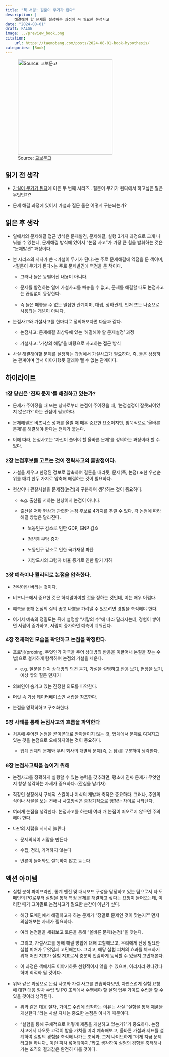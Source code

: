 ```yaml
---
title: "책 서평: 질문이 무기가 된다"
description: |
    해결해야 할 문제를 설정하는 과정에 꼭 필요한 논점사고
date: "2024-08-01"
draft: FALSE
image: ../preview_book.png
citation:
    url: https://taemobang.com/posts/2024-08-01-book-hypothesis/
categories: [Book]
---
```


![Source: [교보문고](https://product.kyobobook.co.kr/detail/S000001761004)](book.jpg){fig-align="center" width="300"}

## 읽기 전 생각

-   [가설이 무기가 된다](https://taemobang.com/posts/2024-08-01-book-hypothesis/)에 이은 두 번째 시리즈.. 질문이 무기가 된다에서 하고싶은 말은 무엇인가?

-   문제 해결 과정에 있어서 가설과 질문 둘은 어떻게 구분되는가?

## 읽은 후 생각

-   일에서의 문제해결 접근 방식은 문제발견, 문제해결, 실행 3가지 과정으로 크게 나눠볼 수 있는데, 문제해결 방식에 있어서 "논점 사고"가 가장 큰 힘을 발휘하는 것은 "문제발견" 과정이다.

-   본 시리즈의 저자가 쓴 \<가설이 무기가 된다\>는 주로 문제해결에 역점을 둔 책이며, \<질문이 무기가 된다\>는 주로 문제발견에 역점을 둔 책이다.

    -   그러나 둘은 동떨어진 내용이 아니다.

    -   문제를 발견하는 일에 가설사고를 빼놓을 수 없고, 문제를 해결할 때도 논점사고는 끊임없이 등장한다.

    -   즉 둘은 떼놓을 수 없는 밀접한 관계이며, 대립, 상하관계, 먼저 또는 나중으로 사용되는 개념이 아니다.

-   논점사고와 가설사고를 한마디로 정의해보자면 다음과 같다.

    -   논점사고: 문제해결 최상류에 있는 '해결해야 할 문제설정' 과정

    -   가설사고: '가상의 해답'을 바탕으로 사고하는 접근 방식

-   사실 해결해야할 문제를 설정하는 과정에서 가설사고가 필요하다. 즉, 둘은 상생하는 관계이며 앞서 이야기했듯 뗄래야 뗄 수 없는 관계이다.

## 하이라이트

### 1장 당신은 '진짜 문제'를 해결하고 있는가?

-   문제가 주어졌을 때 또는 상사로부터 논점이 주어졌을 때, '논점설정이 잘못되어있지 않은가?' 하는 관점이 필요하다.

-   문제해결은 비즈니스 성과를 올릴 때 매우 중요한 요소이지만, 암묵적으로 '올바른 문제'를 해결해야 한다는 전제가 붙는다.

-   이에 따라, 논점사고는 '자신이 풀어야 할 올바른 문제'를 정의하는 과정이라 할 수 있다.

### 2장 논점후보를 고르는 것이 전략사고의 출발점이다.

-   가설을 세우고 한정된 정보로 압축하여 결론을 내리듯, 문제(즉, 논점) 또한 우선순위를 매겨 한두 가지로 압축해 해결하는 것이 필요하다.

-   현상이나 관찰사실을 문제점(논점)과 구분하여 생각하는 것이 중요하다.

    -   e.g. 출산율 저하는 현상이지 논점이 아니다.

    -   출산율 저하 현상과 관련한 논점 후보로 4가지를 추릴 수 있다. 각 논점에 따라 해결 방법은 달라진다.

        -   노동인구 감소로 인한 GDP, GNP 감소

        -   청년층 부담 증가

        -   노동인구 감소로 인한 국가재정 파탄

        -   지방도시의 고령자 비율 증가로 인한 활기 저하

### 3장 예측이나 퀄리티로 논점을 압축한다.

-   전략이란 버리는 것이다.

-   비즈니스에서 중요한 것은 하지말아야할 것을 정하는 것인데, 이는 매우 어렵다.

-   예측을 통해 논점의 질의 좋고 나쁨을 가려낼 수 있으려면 경험을 축적해야 한다.

-   여기서 예측의 정밀도는 뒤에 설명할 "서랍의 수"에 따라 달라지는데, 경험이 쌓이면 서랍이 증가하고, 서랍이 증가하면 예측이 쉬워진다.

### 4장 전체적인 모습을 확인하고 논점을 확정한다.

-   프로빙(probing, 무엇인가 자극을 주어 상대방의 반응을 이끌어내 본질을 찾는 수법)으로 철저하게 탐색하여 논점의 가설을 세운다.

    -   e.g. 질문을 던져 상대방의 의견 듣기, 가설을 설명하고 반응 보기, 현장을 보기, 예상 밖의 질문 던지기

-   의뢰인이 숨기고 있는 진정한 의도를 파악한다.

-   머릿 속 가상 데이터베이스인 서랍을 참조한다.

-   논점을 명확히하고 구조화한다.

### 5장 사례를 통해 논점사고의 흐름을 파악한다

-   처음에 주어진 논점을 곧이곧대로 받아들이지 않는 것, 업계에서 문제로 여겨지고 있는 것을 논점으로 오해하지않는 것이 중요하다.

    -   업계 전체의 문제와 우리 회사의 개별적 문제(즉, 논점)를 구분하여 생각한다.

### 6장 논점사고력을 높이기 위해

-   논점사고를 정확하게 실행할 수 있는 능력을 갖추려면, 평소에 진짜 문제가 무엇인지 항상 생각하는 자세가 중요하다. (잔심을 남기자)

-   직장인 성장에서 구체적 스킬이나 지식의 개발과 축적은 중요하다. 그러나, 주인의식이나 사물을 보는 견해나 사고방식은 중장기적으로 엄청난 차이로 나타난다.

-   여러개 논점을 생각한다. 논점사고를 하는데 여러 개 논점이 떠오르지 않으면 주의해야 한다.

-   나만의 서랍을 서서히 늘린다

    -   문제의식이 서랍을 만든다

    -   수집, 정리, 기억하지 않는다

    -   반론이 들어와도 설득하지 않고 듣는다

## 액션 아이템

-   실험 분석 파이프라인, 통계 엔진 및 대시보드 구성을 담당하고 있는 팀으로서 타 도메인의 PO로부터 실험을 통해 특정 문제를 해결하고 싶다는 요청이 들어오는데, 이러한 때가 그야말로 논점사고가 필요한 순간이 아닌가 싶다.

    -   해당 도메인에서 해결하고자 하는 문제가 "정말로 문제인 것이 맞는지?" 먼저 의심해보는 자세가 필요하다.

    -   여러 논점들을 세워보고 토론을 통해 "올바른 문제(논점)"을 찾는다.

    -   그리고, 가설사고를 통해 해결 방법에 대해 고찰해보고, 우리에게 진정 필요한 실험 피쳐가 무엇일지 고민해본다. 그리고, 해당 실험 피쳐의 효과를 체크하기 위해 어떤 지표가 실험 지표로서 충분히 민감하게 동작할 수 있을지 고민해본다.

    -   이 과정은 책에서도 이야기하듯 선형적이지 않을 수 있으며, 이리저리 왔다갔다하며 최적화 될 것이다.

-   위와 같은 과정으로 논점 사고와 가설 사고를 연습하다보면, 자연스럽게 실험 요청에 대한 대응 절차 수립 및 PO 조직에서 수행해야 할 실험 업무 가이드 수립을 할 수 있을 것이라 생각된다.

    -   위와 같은 대응 절차, 가이드 수립에 집착하는 이유는 사실 "실험을 통해 제품을 개선한다."라는 사실 자체는 중요한 논점은 아니기 때문이다.

    -   "실험을 통해 구체적으로 어떻게 제품을 개선하고 있는가?"가 중요하다. 논점 사고에서 나오듯 고객이 받을 가치를 미리 예측해보고, 올바른 가설과 지표를 설계하여 실험의 경험을 축적해 나가는 조직과, 그저 나이브하게 "이게 지금 문제라고들 하니까.. 이런 피쳐 넣어봐야지."라고 생각하여 실험의 경험을 축적해나가는 조직의 결과값은 완전히 다를 것이다.